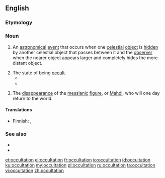 ==English==

===Etymology===
{{suffix|en|occult|ation}}

===Noun===
{{en-noun}}

# {{lb|en|astronomy}} An [[astronomical]] [[event]] that occurs when one [[celestial]] [[object]] is [[hidden]] by another celestial object that passes between it and the [[observer]] when the nearer object appears larger and completely hides the more distant object.
# The state of being [[occult]].
#* {{quote-book|author=Jeffrey|passage=the reappearance of such an author after those long periods of '''occultation'''}}
#* {{quote-journal|journal=The Edinburgh New Philosophical Journal|year=1857|passage=In western Europe, the most celebrated instance of the '''occultation''' of a river was that of the Rhone, near Bellegarde, on the confines of France and Savoy, about 18 miles from Geneva; but, alas, on visiting this interesting spot in the autumn of 1855, I found that the ''Perte du Rhone'' no longer exists; for the Sardinian Government, in which territory it was, had blown up the rocky roof, beneath which it had been engulfed, in order to facilitate the conveyance of timber on the river.|url=https://books.google.com/books?id=S4B1C5lEkQcC&dq=%22occultation%22%20-astronomy%20-moon%20-venus%20-star%20-stars%20-planet%20-astronomical&pg=PA41#v=onepage&q=%22occultation%22%20-astronomy%20-moon%20-venus%20-star%20-stars%20-planet%20-astronomical&f=false|title=Occultation of Rivers|page=41}}
# {{lb|en|Shia|_|Islam}} The [[disappearance]] of the [[messianic]] [[figure]], or [[Mahdi]], who will one day return to the world.

====Translations====
{{trans-top|An astronomical event}}
* Finnish: {{t|fi|okkultaatio}}, {{qualifier|of a star}} {{t|fi|tähdenpeitto}}
{{trans-mid}}
{{trans-bottom}}

===See also===
* {{l|en|syzygy}}
* {{l|en|eclipse}}

[[et:occultation]]
[[el:occultation]]
[[fr:occultation]]
[[io:occultation]]
[[id:occultation]]
[[ku:occultation]]
[[my:occultation]]
[[pl:occultation]]
[[ru:occultation]]
[[ta:occultation]]
[[vi:occultation]]
[[zh:occultation]]